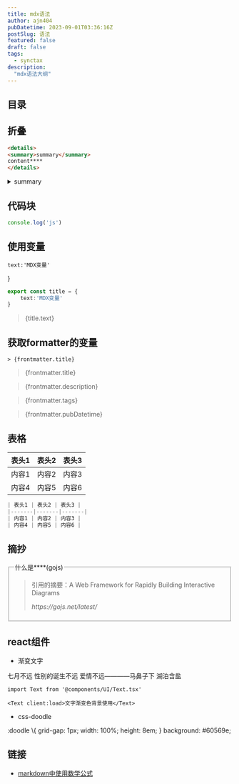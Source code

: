 ```yaml
---
title: mdx语法
author: ajn404
pubDatetime: 2023-09-01T03:36:16Z
postSlug: 语法
featured: false
draft: false
tags:
  - synctax
description:
  "mdx语法大纲"
---
```


## 目录

## 折叠

```html
<details>
<summary>summary</summary>
content****
</details>
```

<details>
<summary>summary</summary>
content****
</details>


## 代码块

```js
console.log('js')
```

## 使用变量

    text:'MDX变量'
}

```ts
export const title = {
    text:'MDX变量'
}
```
> {title.text}

## 获取formatter的变量

```mdx
> {frontmatter.title}
```
> {frontmatter.title}

> {frontmatter.description}

> {frontmatter.tags}

> {frontmatter.pubDatetime}


## 表格

| 表头1 | 表头2 | 表头3 |
|-------|-------|-------|
| 内容1 | 内容2 | 内容3 |
| 内容4 | 内容5 | 内容6 |


```js
| 表头1 | 表头2 | 表头3 |
|-------|-------|-------|
| 内容1 | 内容2 | 内容3 |
| 内容4 | 内容5 | 内容6 |
```

## 摘抄

<fieldset>
  <legend>什么是****(gojs)</legend>
    <blockquote cite="https://gojs.net/latest/">
  <p> 引用的摘要：A Web Framework for Rapidly Building Interactive Diagrams</p>
  <footer><cite>https://gojs.net/latest/</cite></footer>
</blockquote>
</fieldset>

## react组件

- 渐变文字


<Text  client:load>七月不远
性别的诞生不远
爱情不远————马鼻子下
湖泊含盐</Text>

```mdx
import Text from '@components/UI/Text.tsx'

<Text client:load>文字渐变色背景使用</Text>
```

- css-doodle


<Common  client:load grid="5">
:doodle \{
    grid-gap: 1px;
    width: 100%;
    height: 8em;
}
background: #60569e;
</Common>



## 链接

- [markdown中使用数学公式](/mono_notes/posts/math)